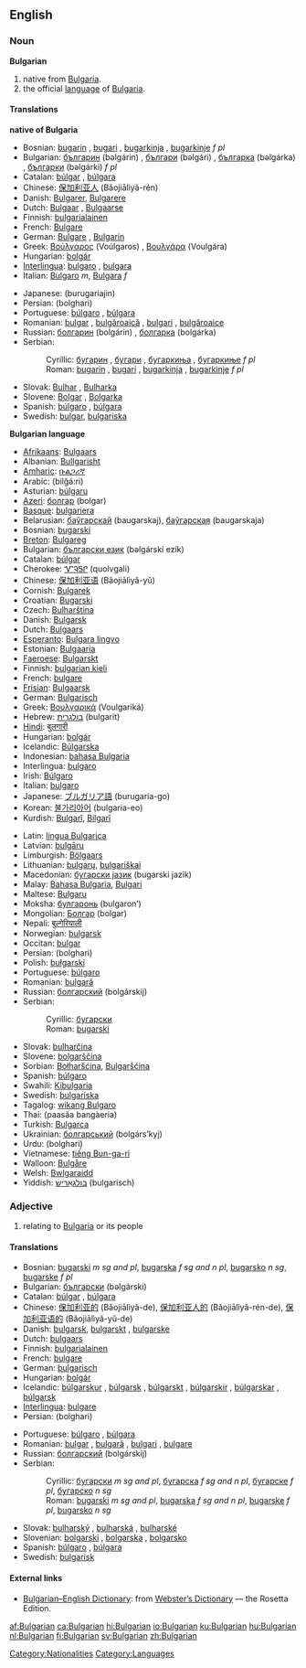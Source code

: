 {{interwiktionary|code=bg}}
==English==
{{wikipedia}}
===Noun===
'''Bulgarian'''

# native from [[Bulgaria]].
# the official [[language]] of [[Bulgaria]].

====Translations====
'''native of Bulgaria'''
{{top}}
*Bosnian: [[bugarin]] {{m}}, [[bugari]] {{p}}, [[bugarkinja]] {{f}}, [[bugarkinje]] ''f pl''
*Bulgarian: [[българин]] (bəlgárin) {{m}}, [[българи]] (bəlgári) {{p}}, [[българка]] (bəlgárka) {{f}}, [[българки]] (bəlgárki) ''f pl''
*Catalan: [[búlgar]] {{m}}, [[búlgara]] {{f}}
*Chinese: [[保加利亚人]] (Bǎojiālìyǎ-rén)
*Danish: [[Bulgarer]], [[Bulgarere]] {{p}}
*Dutch: [[Bulgaar]] {{m}}, [[Bulgaarse]] {{f}}
*Finnish: [[bulgarialainen]]
*French: [[Bulgare]] 
*German: [[Bulgare]] {{m}}, [[Bulgarin]] {{f}}
*Greek: [[Βούλγαρος]] (Voúlgaros) {{m}}, [[Βουλγάρα]] (Voulgára) {{f}}
*Hungarian: [[bolgár]]
*[[Interlingua]]: [[bulgaro]] {{m}}, [[bulgara]] {{f}}
*Italian: [[Bulgaro]] ''m'', [[Bulgara]] ''f''
{{mid}}
*Japanese: {{JAchar|[[ブルガリア人]]}} (burugariajin)
*Persian: {{FAchar|[[بلغاری]]}} (bolghari)
*Portuguese: [[búlgaro]] {{m}}, [[búlgara]] {{f}}
*Romanian: [[bulgar]] {{m}}, [[bulgăroaică]] {{f}}, [[bulgari]] {{p}}, [[bulgăroaice]]
*Russian: [[болгарин]] (bolgárin) {{m}}, [[болгарка]] (bolgárka) {{f}}
*Serbian:
*:Cyrillic: [[бугарин]] {{m}}, [[бугари]] {{p}}, [[бугаркиња]] {{f}}, [[бугаркиње]] ''f pl''
*:Roman: [[bugarin]] {{m}}, [[bugari]] {{p}}, [[bugarkinja]] {{f}}, [[bugarkinje]] ''f pl''
*Slovak: [[Bulhar]] {{m}}, [[Bulharka]] {{f}}
*Slovene: [[Bolgar]] {{m}}, [[Bolgarka]] {{f}}
*Spanish: [[búlgaro]] {{m}}, [[búlgara]] {{f}}
*Swedish: [[bulgar]], [[bulgariska]]
{{bottom}}

'''Bulgarian language'''
{{top}}
*[[Afrikaans]]: [[Bulgaars]]
*Albanian: [[Bullgarisht]]
*[[Amharic]]: [[ቡልጋሪኛ]]
*Arabic: {{ARchar|[[بلغاري]]}} (bilğá:ri)
*Asturian: [[búlgaru]]
*[[Azeri]]: [[болгар]] (bolgar)
*[[Basque]]: [[bulgariera]]
*Belarusian: [[баўгарскай]] (baugarskaj), [[баўгарская]] (baugarskaja)
*Bosnian: [[bugarski]] {{m}}
*[[Breton]]: [[Bulgareg]]
*Bulgarian: [[български език]] (bəlgárski ezík) {{m}}
*Catalan: [[búlgar]] {{m}}
*Cherokee: [[ᏉᎸᎦᎵ]] (quolvgali)
*Chinese: [[保加利亚语]] (Bǎojiālìyǎ-yǔ)
*Cornish: [[Bulgarek]]
*Croatian: [[Bugarski]]
*Czech: [[Bulharština]]
*Danish: [[Bulgarsk]]
*Dutch: [[Bulgaars]]
*[[Esperanto]]: [[Bulgara lingvo]]
*Estonian: [[Bulgaaria]]
*[[Faeroese]]: [[Bulgarskt]]
*Finnish: [[bulgarian kieli]]
*French: [[bulgare]]
*[[Frisian]]: [[Bulgaarsk]]
*German: [[Bulgarisch]] {{n}}
*Greek: [[Βουλγαρικά]] (Voulgariká)
*Hebrew: [[בולגרית]] (bulgarit)
*[[Hindi]]: [[बुलगारी]]
*Hungarian: [[bolgár]]
*Icelandic: [[Búlgarska]]
*Indonesian: [[bahasa Bulgaria]]
*Interlingua: [[bulgaro]]
*Irish: [[Búlgaro]]
*Italian: [[bulgaro]]
*Japanese: [[ブルガリア語]] (burugaria-go)
*Korean: [[불가리아어]] (bulgaria-eo)
*Kurdish: [[Bulgarî]], [[Bilgarî]]
{{mid}}
*Latin: [[lingua Bulgarica]]
*Latvian: [[bulgāru]]
*Limburgish: [[Bölgaars]]
*Lithuanian: [[bulgarų]], [[bulgariškai]]
*Macedonian: [[бугарски јазик]] (bugarski jazik)
*Malay: [[Bahasa Bulgaria]], [[Bulgari]]
*Maltese: [[Bulgaru]]
*Moksha: [[булгаронь]] (bulgaron’)
*Mongolian: [[Болгар]] (bolgar)
*Nepali: [[बुल्गेरियाली]]
*Norwegian: [[bulgarsk]]
*Occitan: [[bulgar]]
*Persian: {{FAchar|[[بلغاری]]}} (bolghari)
*Polish: [[bułgarski]]
*Portuguese: [[búlgaro]] {{m}}
*Romanian: [[bulgară]]
*Russian: [[болгарский]] (bolgárskij)
*Serbian:
*:Cyrillic: [[бугарски]] {{m}}
*:Roman: [[bugarski]] {{m}}
*Slovak: [[bulharčina]] {{f}}
*Slovene: [[bolgarščina]] {{f}}
*Sorbian: [[Bołharšćina]], [[Bulgaršćina]]
*Spanish: [[búlgaro]] {{m}}
*Swahili: [[Kibulgaria]]
*Swedish: [[bulgariska]]
*Tagalog: [[wikang Bulgaro]]
*Thai: {{THchar|[[ภาษาบัลแกเรีย]]}} (paasăa bangàeria)
*Turkish: [[Bulgarca]]
*Ukrainian: [[болгарський]] (bolgárs’kyj)
*Urdu: {{URchar|[[بلغاری]]}} (bolghari)
*Vietnamese: [[tiếng Bun-ga-ri]]
*Walloon: [[Bulgåre]]
*Welsh: [[Bwlgaraidd]]
*Yiddish: [[בולגאַריש]] (bulgarisch)
{{bottom}}

===Adjective===
# relating to [[Bulgaria]] or its people

====Translations====
{{top}}
*Bosnian: [[bugarski]] ''m sg and pl'', [[bugarska]] ''f sg and n pl'', [[bugarsko]] ''n sg'', [[bugarske]] ''f pl''
*Bulgarian: [[български]] (bəlgárski)
*Catalan: [[búlgar]] {{m}}, [[búlgara]] {{f}}
*Chinese: [[保加利亚的]] (Bǎojiālìyǎ-de), [[保加利亚人的]] (Bǎojiālìyǎ-rén-de), [[保加利亚语的]] (Bǎojiālìyǎ-yǔ-de)
*Danish: [[bulgarsk]], [[bulgarskt]] {{n}}, [[bulgarske]] {{p}}
*Dutch: [[bulgaars]]
*Finnish: [[bulgarialainen]]
*French: [[bulgare]]
*German: [[bulgarisch]]
*Hungarian: [[bolgár]]
*Icelandic: [[búlgarskur]] {{m}}, [[búlgarsk]] {{f}}, [[búlgarskt]] {{n}}, [[búlgarskir]] {{m}} {{p}}, [[búlgarskar]] {{f}} {{p}}, [[búlgarsk]] {{n}} {{p}}
*[[Interlingua]]: [[bulgare]]
*Persian: {{FAchar|[[بلغاری]]}} (bolghari)
{{mid}}
*Portuguese: [[búlgaro]] {{m}}, [[búlgara]] {{f}}
*Romanian: [[bulgar]] {{m}}, [[bulgară]] {{f}}, [[bulgari]] {{p}}, [[bulgare]]
*Russian: [[болгарский]] (bolgárskij)
*Serbian:
*:Cyrillic: [[бугарски]] ''m sg and pl'', [[бугарска]] ''f sg and n pl'', [[бугарске]] ''f pl'', [[бугарско]] ''n sg''
*:Roman: [[bugarski]] ''m sg and pl'', [[bugarska]] ''f sg and n pl'', [[bugarske]] ''f pl'', [[bugarsko]] ''n sg''
*Slovak: [[bulharský]] {{m}}, [[bulharská]] {{f}}, [[bulharské]] {{n}}
*Slovenian: [[bolgarski]] {{m}}, [[bolgarska]] {{f}}, [[bolgarsko]] {{n}}
*Spanish: [[búlgaro]] {{m}}, [[búlgara]] {{f}}
*Swedish: [[bulgarisk]]
{{bottom}}

==== External links====
*[http://www.websters-online-dictionary.org/definition/Bulgarian-english/ Bulgarian–English Dictionary]: from [http://www.websters-online-dictionary.org/ Webster’s Dictionary] — the Rosetta Edition.
{{ethnologue|code=bul}}

[[Category:Nationalities]]
[[Category:Languages]]

[[af:Bulgarian]]
[[ca:Bulgarian]]
[[hi:Bulgarian]]
[[io:Bulgarian]]
[[ku:Bulgarian]]
[[hu:Bulgarian]]
[[nl:Bulgarian]]
[[fi:Bulgarian]]
[[sv:Bulgarian]]
[[zh:Bulgarian]]